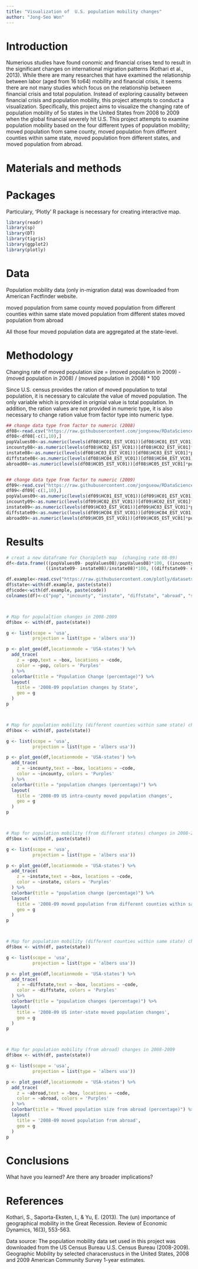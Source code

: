 ```yaml
---
title: "Visualization of  U.S. population mobility changes"
author: "Jong-Seo Won"
---
```


# Introduction

Numerious studies have found conomic and financial crises tend to result in the significant changes on international migration patterns (Kothari et al., 2013). While there are many researches that have examined the relationship between labor (aged from 16 to64) mobility and financial crisis, it seems there are not many studies which focus on the relationship between financial crisis and total population.
Instead of exploring causality between financial crisis and population mobility, this project attempts to conduct a visualization. Specifically, this project aims to visualize the changing rate of population mobility of 5o states in the United States from 2008 to 2009 when the global financial severely hit U.S.
This project attempts to examine population mobility based on the four different types of population mobility; moved population from same county, moved population from different counties within same state, moved population from different states, and moved population from abroad. 


# Materials and methods 

# Packages

Particulary, 'Plotly' R package is necessary for creating interactive map.
```r
library(readr)
library(sp)
library(DT)
library(tigris)
library(ggplot2)
library(plotly)

```


# Data
Population mobility data (only in-migration data) was downloaded from American Factfinder website.

moved population from same county
moved population from different counties within same state
moved population from different states
moved population from abroad

All those four moved population data are aggregated at the state-level.



# Methodology

Changing rate of moved population size
= (moved population in 2009) - (moved population in 2008) / (moved population in 2008) * 100


Since U.S. census provides the ration of moved population to total population, it is necessary to calculate the value of moved population. The only variable which is provided in orignial value is total population. In addition, the ration values are not provided in numeric type, it is also necessary to change ration value from factor type into numeric type.

```r

## change data type from factor to numeric (2008)
df08<-read.csv("https://raw.githubusercontent.com/jongseow/RDataScience_Project/master/data_project/ACS_08_1YR_S0701_with_ann.csv")
df08<-df08[-c(1,10),]
popValues08<-as.numeric(levels(df08$HC01_EST_VC01))[df08$HC01_EST_VC01]
incounty08<-as.numeric(levels(df08$HC02_EST_VC01))[df08$HC02_EST_VC01]*popValues08
instate08<-as.numeric(levels(df08$HC03_EST_VC01))[df08$HC03_EST_VC01]*popValues08
diffstate08<-as.numeric(levels(df08$HC04_EST_VC01))[df08$HC04_EST_VC01]*popValues08
abroad08<-as.numeric(levels(df08$HC05_EST_VC01))[df08$HC05_EST_VC01]*popValues08


## change data type from factor to numeric (2009)
df09<-read.csv("https://raw.githubusercontent.com/jongseow/RDataScience_Project/master/data_project/ACS_09_1YR_S0701_with_ann.csv")
df09<-df09[-c(1,10),]
popValues09<-as.numeric(levels(df09$HC01_EST_VC01))[df09$HC01_EST_VC01]
incounty09<-as.numeric(levels(df09$HC02_EST_VC01))[df09$HC02_EST_VC01]*popValues09
instate09<-as.numeric(levels(df09$HC03_EST_VC01))[df09$HC03_EST_VC01]*popValues09
diffstate09<-as.numeric(levels(df09$HC04_EST_VC01))[df09$HC04_EST_VC01]*popValues09
abroad09<-as.numeric(levels(df09$HC05_EST_VC01))[df09$HC05_EST_VC01]*popValues09

```


# Results


```r
# creat a new dataframe for Choropleth map  (changing rate 08-09)
df<-data.frame(((popValues09- popValues08)/popValues08)*100, ((incounty09- incounty08)/incounty08)*100, 
               ((instate09- instate08)/instate08)*100, ((diffstate09- diffstate08)/diffstate08)*100, ((abroad09- abroad08)/abroad08)*100)

df.example<-read.csv("https://raw.githubusercontent.com/plotly/datasets/master/2011_us_ag_exports.csv")
df$state<-with(df.example, paste(state))
df$code<-with(df.example, paste(code))
colnames(df)<-c("pop", "incounty", "instate", "diffstate", "abroad", "state", "code")



# Map for populaltion changes in 2008-2009 
df$box <- with(df, paste(state))

g <- list(scope = 'usa',
          projection = list(type = 'albers usa'))

p <- plot_geo(df,locationmode = 'USA-states') %>%
  add_trace(
    z = ~pop,text = ~box, locations = ~code,
    color = ~pop, colors = 'Purples'
  ) %>%
  colorbar(title = "Population Change (percentage)") %>%
  layout(
    title = '2008-09 population changes by State',
    geo = g
  )
p



# Map for population mobility (different counties within same state) changes in 2008-2009
df$box <- with(df, paste(state))

g <- list(scope = 'usa',
          projection = list(type = 'albers usa'))

p <- plot_geo(df,locationmode = 'USA-states') %>%
  add_trace(
    z = ~incounty,text = ~box, locations = ~code,
    color = ~incounty, colors = 'Purples'
  ) %>%
  colorbar(title = "population changes (percentage)") %>%
  layout(
    title = '2008-09 US intra-county moved population changes',
    geo = g
  )
p



# Map for population mobility (from different states) changes in 2008-2009
df$box <- with(df, paste(state))

g <- list(scope = 'usa',
          projection = list(type = 'albers usa'))

p <- plot_geo(df,locationmode = 'USA-states') %>%
  add_trace(
    z = ~instate,text = ~box, locations = ~code,
    color = ~instate, colors = 'Purples'
  ) %>%
  colorbar(title = "population change (percentage)") %>%
  layout(
    title = '2008-09 moved population from different counties within same state',
    geo = g
  )
p



# Map for population mobility (different counties within same state) changes in 2008-2009
df$box <- with(df, paste(state))

g <- list(scope = 'usa',
          projection = list(type = 'albers usa'))

p <- plot_geo(df,locationmode = 'USA-states') %>%
  add_trace(
    z = ~diffstate,text = ~box, locations = ~code,
    color = ~diffstate, colors = 'Purples'
  ) %>%
  colorbar(title = "population changes (percentage)") %>%
  layout(
    title = '2008-09 US inter-state moved population changes',
    geo = g
  )
p



# Map for population mobility (from abroad) changes in 2008-2009 
df$box <- with(df, paste(state))

g <- list(scope = 'usa',
          projection = list(type = 'albers usa'))

p <- plot_geo(df,locationmode = 'USA-states') %>%
  add_trace(
    z = ~abroad,text = ~box, locations = ~code,
    color = ~abroad, colors = 'Purples'
  ) %>%
  colorbar(title = "Moved population size from abroad (percentage)") %>%
  layout(
    title = '2008-09 moved population from abroad',
    geo = g
  )
p

```




# Conclusions

What have you learned?  Are there any broader implications?


# References
Kothari, S., Saporta-Eksten, I., & Yu, E. (2013). The (un) importance of geographical mobility in the Great Recession. Review of Economic Dynamics, 16(3), 553-563.

Data source: 
The population mobility data set used in this project was downloaded from the US Census Bureau
U.S. Census Bureau (2008-2009). Geographic Mobility by selected characerustucs in the United States, 2008 and 2009 American Community Survey 1-year estimates.